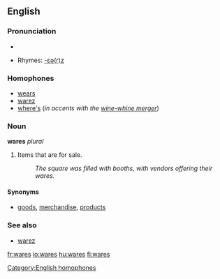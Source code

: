 ==English==

===Pronunciation===
*{{audio|en-us-wares.ogg|Audio (US)}}

*Rhymes: [[Rhymes:English:-ɛə(r)z|-ɛə(r)z]]
===Homophones===
*[[wears]]
*[[warez]]
*[[where's]] (''in accents with the [[wine-whine merger]]'')
[[Category:English homophones]]

===Noun===
'''wares''' ''plural''

# Items that are for sale.
#: ''The square was filled with booths, with vendors offering their wares.''

====Synonyms====
*[[goods]], [[merchandise]], [[product]]s

===See also===

*[[warez]]

[[fr:wares]]
[[io:wares]]
[[hu:wares]]
[[fi:wares]]